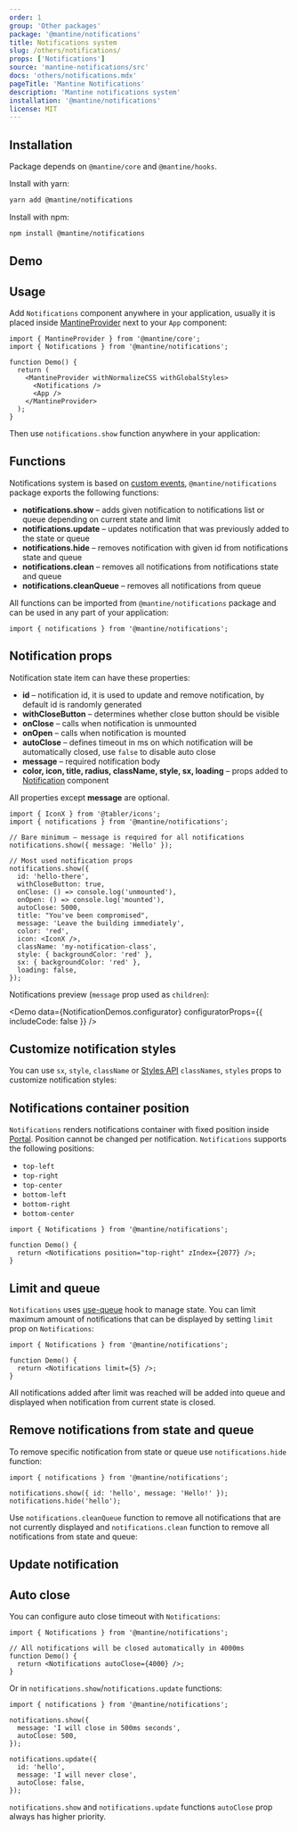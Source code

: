 ```yaml
---
order: 1
group: 'Other packages'
package: '@mantine/notifications'
title: Notifications system
slug: /others/notifications/
props: ['Notifications']
source: 'mantine-notifications/src'
docs: 'others/notifications.mdx'
pageTitle: 'Mantine Notifications'
description: 'Mantine notifications system'
installation: '@mantine/notifications'
license: MIT
---
```



## Installation

Package depends on `@mantine/core` and `@mantine/hooks`.

Install with yarn:

```bash
yarn add @mantine/notifications
```

Install with npm:

```bash
npm install @mantine/notifications
```

## Demo

<Demo data={NotificationsDemos.root} />

## Usage

Add `Notifications` component anywhere in your application, usually it is placed
inside [MantineProvider](/theming/mantine-provider/) next to your `App` component:

```tsx
import { MantineProvider } from '@mantine/core';
import { Notifications } from '@mantine/notifications';

function Demo() {
  return (
    <MantineProvider withNormalizeCSS withGlobalStyles>
      <Notifications />
      <App />
    </MantineProvider>
  );
}
```

Then use `notifications.show` function anywhere in your application:

<Demo data={NotificationsDemos.base} />

## Functions

Notifications system is based on [custom events](https://developer.mozilla.org/en-US/docs/Web/Events/Creating_and_triggering_events),
`@mantine/notifications` package exports the following functions:

- **notifications.show** – adds given notification to notifications list or queue depending on current state and limit
- **notifications.update** – updates notification that was previously added to the state or queue
- **notifications.hide** – removes notification with given id from notifications state and queue
- **notifications.clean** – removes all notifications from notifications state and queue
- **notifications.cleanQueue** – removes all notifications from queue

All functions can be imported from `@mantine/notifications` package and can be used in any part of your application:

```tsx
import { notifications } from '@mantine/notifications';
```

## Notification props

Notification state item can have these properties:

- **id** – notification id, it is used to update and remove notification, by default id is randomly generated
- **withCloseButton** – determines whether close button should be visible
- **onClose** – calls when notification is unmounted
- **onOpen** – calls when notification is mounted
- **autoClose** – defines timeout in ms on which notification will be automatically closed, use `false` to disable auto close
- **message** – required notification body
- **color, icon, title, radius, className, style, sx, loading** – props added to [Notification](/core/notification/) component

All properties except **message** are optional.

```tsx
import { IconX } from '@tabler/icons';
import { notifications } from '@mantine/notifications';

// Bare minimum – message is required for all notifications
notifications.show({ message: 'Hello' });

// Most used notification props
notifications.show({
  id: 'hello-there',
  withCloseButton: true,
  onClose: () => console.log('unmounted'),
  onOpen: () => console.log('mounted'),
  autoClose: 5000,
  title: "You've been compromised",
  message: 'Leave the building immediately',
  color: 'red',
  icon: <IconX />,
  className: 'my-notification-class',
  style: { backgroundColor: 'red' },
  sx: { backgroundColor: 'red' },
  loading: false,
});
```

Notifications preview (`message` prop used as `children`):

<Demo data={NotificationDemos.configurator} configuratorProps={{ includeCode: false }} />

## Customize notification styles

You can use `sx`, `style`, `className` or [Styles API](/styles/styles-api/) `classNames`, `styles` props to customize notification styles:

<Demo data={NotificationsDemos.customize} />

## Notifications container position

`Notifications` renders notifications container with fixed position inside [Portal](/core/portal/).
Position cannot be changed per notification. `Notifications` supports the following positions:

- `top-left`
- `top-right`
- `top-center`
- `bottom-left`
- `bottom-right`
- `bottom-center`

```tsx
import { Notifications } from '@mantine/notifications';

function Demo() {
  return <Notifications position="top-right" zIndex={2077} />;
}
```

## Limit and queue

`Notifications` uses [use-queue](/hooks/use-queue/) hook to manage state.
You can limit maximum amount of notifications that can be displayed by setting
`limit` prop on `Notifications`:

```tsx
import { Notifications } from '@mantine/notifications';

function Demo() {
  return <Notifications limit={5} />;
}
```

All notifications added after limit was reached will be added into queue
and displayed when notification from current state is closed.

<Demo data={NotificationsDemos.limit} />

## Remove notifications from state and queue

To remove specific notification from state or queue use `notifications.hide` function:

```tsx
import { notifications } from '@mantine/notifications';

notifications.show({ id: 'hello', message: 'Hello!' });
notifications.hide('hello');
```

Use `notifications.cleanQueue` function to remove all notifications that are not currently displayed and
`notifications.clean` function to remove all notifications from state and queue:

<Demo data={NotificationsDemos.clean} />

## Update notification

<Demo data={NotificationsDemos.update} />

## Auto close

You can configure auto close timeout with `Notifications`:

```tsx
import { Notifications } from '@mantine/notifications';

// All notifications will be closed automatically in 4000ms
function Demo() {
  return <Notifications autoClose={4000} />;
}
```

Or in `notifications.show`/`notifications.update` functions:

```tsx
import { notifications } from '@mantine/notifications';

notifications.show({
  message: 'I will close in 500ms seconds',
  autoClose: 500,
});

notifications.update({
  id: 'hello',
  message: 'I will never close',
  autoClose: false,
});
```

`notifications.show` and `notifications.update` functions `autoClose` prop always has higher priority.

<Demo data={NotificationsDemos.autoclose} />

